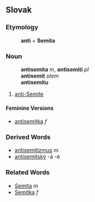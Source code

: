 ==Slovak==
===Etymology===
:'''anti''' + '''Semita'''
===Noun===
:'''antisemita''' ''m'', '''antisemiti''' ''pl''
:'''antisemit''' ''stem''
:'''antisemitu''' ''{{gensg}}''
# [[anti-Semite]]
====Feminine Versions====
* [[antisemitka]] ''f''
===Derived Words===
* [[antisemitizmus#Slovak|antisemitizmus]] ''m''
* [[antisemitský]] -á -é
===Related Words===
* [[Semita#Slovak|Semita]] ''m''
* [[Semitka]] ''f''